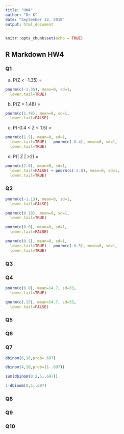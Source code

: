 ---
title: "HW4"
author: "Dr K"
date: "September 12, 2018"
output: html_document
---

```{r setup, include=FALSE}
knitr::opts_chunk$set(echo = TRUE)
```

## R Markdown  HW4

### Q1
a) P(Z < -1.35) =  
```{r}
pnorm(c(-1.35), mean=0, sd=1, 
  lower.tail=TRUE)
```
b) P(Z > 1.48) =  
```{r}
pnorm(c(1.48), mean=0, sd=1, 
  lower.tail=FALSE)
```
c) P(-0.4 < Z < 1.5) =   
```{r}
pnorm(c(1.5), mean=0, sd=1, 
  lower.tail=TRUE) - pnorm(c(-0.4), mean=0, sd=1, 
  lower.tail=TRUE)
```
d) P(| Z | >2) =  
```{r}
pnorm(c(2.0), mean=0, sd=1, 
  lower.tail=FALSE) + pnorm(c(-2.0), mean=0, sd=1, 
  lower.tail=TRUE)
```
### Q2


```{r}
pnorm(c(-1.13), mean=0, sd=1, 
  lower.tail=FALSE)
```

```{r}
pnorm(c(0.18), mean=0, sd=1, 
  lower.tail=TRUE)
```
```{r}
pnorm(c(8.0), mean=0, sd=1, 
  lower.tail=FALSE)
```
```{r}
pnorm(c(0.5), mean=0, sd=1, 
  lower.tail=TRUE) - pnorm(c(-0.5), mean=0, sd=1, 
  lower.tail=TRUE)
```
### Q3



### Q4

```{r}
pnorm(c(0.0), mean=14.7, sd=33, 
  lower.tail=TRUE)
```
```{r}
qnorm(c(.15), mean=14.7, sd=33, 
  lower.tail=FALSE)
```

### Q5






### Q6



### Q7


```{r}
dbinom(6,10,prob=.697)
```


```{r}
dbinom(4,10,prob=(1-.697))
```
```{r}
sum(dbinom(0:2,5,.697))
```

```{r}
1-dbinom(0,5,.697)
```


### Q8



### Q9


### Q10



